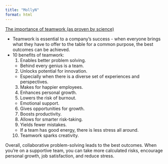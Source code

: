 ```yaml
---
title: "MollyN"
format: html
---
```


[The importance of teamwork (as proven by science)](https://www.atlassian.com/blog/teamwork/the-importance-of-teamwork)
 
- Teamwork is essential to a company's success - when everyone brings what they have to offer to the table for a common purpose, the best outcomes can be achieved.  
- 10 benefits of teamwork: 
  1) Enables better problem solving. 
    - Behind every genius is a team. 
  2) Unlocks potential for innovation. 
    - Especially when there is a diverse set of experiences and perspectives. 
  3) Makes for happier employees. 
  4) Enhances personal growth. 
  5) Lowers the risk of burnout. 
    - Emotional support. 
  6) Gives opportunities for growth. 
  7) Boosts productivity. 
  8) Allows for smarter risk-taking. 
  9) Yields fewer mistakes. 
    - If a team has good energy, there is less stress all around. 
  10) Teamwork sparks creativity. 
  
Overall, collaborative problem-solving leads to the best outcomes. When you're on a supportive team, you can take more calculated risks, encourage personal growth, job satisfaction, and reduce stress. 
